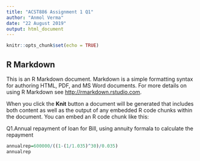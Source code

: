 ---
title: "ACST886 Assignment 1 Q1"
author: "Anmol Verma"
date: "22 August 2019"
output: html_document
---

```{r setup, include=FALSE}
knitr::opts_chunk$set(echo = TRUE)
```

## R Markdown

This is an R Markdown document. Markdown is a simple formatting syntax for authoring HTML, PDF, and MS Word documents. For more details on using R Markdown see <http://rmarkdown.rstudio.com>.

When you click the **Knit** button a document will be generated that includes both content as well as the output of any embedded R code chunks within the document. You can embed an R code chunk like this:

Q1.Annual repayment of loan for Bill, using annuity formala to calculate the repayment
```{r}
annualrep=600000/((1-(1/1.035)^30)/0.035)
annualrep
```
